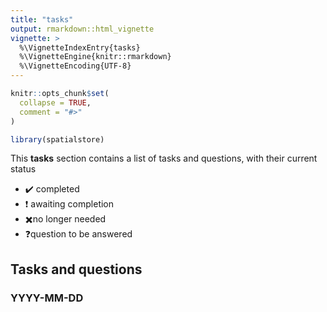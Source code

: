 ```yaml
---
title: "tasks"
output: rmarkdown::html_vignette
vignette: >
  %\VignetteIndexEntry{tasks}
  %\VignetteEngine{knitr::rmarkdown}
  %\VignetteEncoding{UTF-8}
---
```


```r
knitr::opts_chunk$set(
  collapse = TRUE,
  comment = "#>"
)
```

```r
library(spatialstore)
```

This **tasks** section contains a list of tasks and questions, with
their current status

-   ✔️ completed
-   ❗ awaiting completion
-   ✖️no longer needed
-   ❓question to be answered

## Tasks and questions

### YYYY-MM-DD
